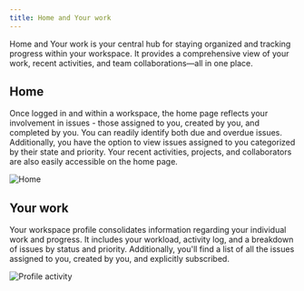 ```yaml
---
title: Home and Your work
---
```


Home and Your work is your central hub for staying organized and tracking progress within your workspace. It provides a comprehensive view of your work, recent activities, and team collaborations—all in one place.

## Home

Once logged in and within a workspace, the home page reflects your involvement in issues - those assigned to you, created by you, and completed by you. You can readily identify both due and overdue issues. Additionally, you have the option to view issues assigned to you categorized by their state and priority. Your recent activities, projects, and collaborators are also easily accessible on the home page.

![Home](https://media.docs.plane.so/account/account-dashboard.webp#center)


## Your work

Your workspace profile consolidates information regarding your individual work and progress. It includes your workload, activity log, and a breakdown of issues by status and priority. Additionally, you'll find a list of all the issues assigned to you, created by you, and explicitly subscribed.

![Profile activity](https://media.docs.plane.so/account/account-profile-activity.webp#center)
